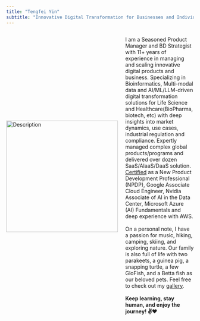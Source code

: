 ```yaml
---
title: "Tengfei Yin"
subtitle: "Innovative Digital Transformation for Businesses and Individuals"
---
```


<div style="display: flex; align-items: center;">
  <img src="image/tengfei-sbg.jpeg" alt="Description" style="width: 300px; margin-right: 20px;">
  <p>I am a Seasoned Product Manager and BD Strategist with 11+ years of experience in managing and scaling innovative digital products and business. Specializing in Bioinformatics, Multi-modal data and AI/ML/LLM-driven digital transformation solutions for Life Science and Healthcare(BioPharma, biotech, etc)
with deep insights into market dynamics, use cases, industrial regulation and compliance. 
Expertly managed complex global products/programs and delivered over dozen SaaS/AIaaS/DaaS solution. [Certified](certificate/index.html) as a New Product Development Professional (NPDP),  Google Associate Cloud Engineer, Nvidia Associate of AI in the Data Center, Microsoft Azure (AI) Fundamentals and deep experience with AWS. <br><br> On a personal note, I have a passion for music, hiking, camping, skiing, and exploring nature. Our family is also full of life with two parakeets, a guinea pig, a snapping turtle, a few GloFish, and a Betta fish as our beloved pets. Feel free to check out my [gallery](gallery/index.html).<br><br> <strong>Keep learning, stay human, and enjoy the journey! &#9996;&#10084;</strong>


</p>
</div>






